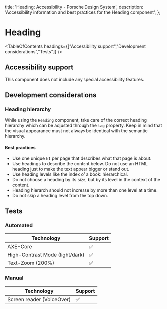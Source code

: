 
  title: 'Heading: Accessibility - Porsche Design System',
  description: 'Accessibility information and best practices for the Heading component',
};

# Heading <ComponentStatus tagName="p-heading"></ComponentStatus>

<TableOfContents headings={["Accessibility support","Development considerations","Tests"]} />

## Accessibility support

This component does not include any special accessibility features.

## Development considerations

### Heading hierarchy

While using the `Heading` component, take care of the correct heading hierarchy which can be adjusted through the `tag`
property. Keep in mind that the visual appearance must not always be identical with the semantic hierarchy.

#### Best practices

- Use one unique `h1` per page that describes what that page is about.
- Use headings to describe the content below. Do not use an HTML heading just to make the text appear bigger or stand
  out.
- Use heading levels like the index of a book: hierarchical.
- Do not choose a heading by its size, but by its level in the context of the content.
- Heading hierarch should not increase by more than one level at a time.
- Do not skip a heading level from the top down.

## Tests

### Automated

| Technology                      | Support |
| ------------------------------- | ------- |
| AXE-Core                        | ✅      |
| High-Contrast Mode (light/dark) | ✅      |
| Text-Zoom (200%)                | ✅      |

### Manual

| Technology                | Support |
| ------------------------- | ------- |
| Screen reader (VoiceOver) | ✅      |
